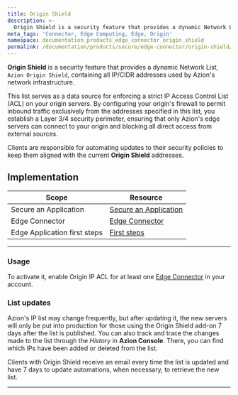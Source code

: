 ```yaml
---
title: Origin Shield
description: >-
  Origin Shield is a security feature that provides a dynamic Network List, `Azion Origin Shield`, containing all IP/CIDR addresses used by Azion's network infrastructure. 
meta_tags: 'Connector, Edge Computing, Edge, Origin'
namespace: documentation_products_edge_connector_origin_shield
permalink: /documentation/products/secure/edge-connector/origin-shield/
---
```



**Origin Shield** is a security feature that provides a dynamic Network List, `Azion Origin Shield`, containing all IP/CIDR addresses used by Azion's network infrastructure. 

This list serves as a data source for enforcing a strict IP Access Control List (ACL) on your origin servers. By configuring your origin's firewall to permit inbound traffic exclusively from the addresses specified in this list, you establish a Layer 3/4 security perimeter, ensuring that only Azion's edge servers can connect to your origin and blocking all direct access from external sources.

Clients are responsible for automating updates to their security policies to keep them aligned with the current **Origin Shield** addresses.


## Implementation

| Scope | Resource |
| --- | --- |
| Secure an Application | [Secure an Application](/en/documentation/products/secure/secure-infrastructure/) |
| Edge Connector | [Edge Connector](/en/documentation/products/secure/edge-connector/) |
| Edge Application first steps | [First steps](/en/documentation/products/build/edge-application/first-steps/) |

---

### Usage

To activate it, enable Origin IP ACL for at least one [Edge Connector](/en/documentation/products/secure/edge-connector/) in your account.

### List updates

Azion's IP list may change frequently, but after updating it, the new servers will only be put into production for those using the Origin Shield add-on 7 days after the list is published. You can also track and trace the changes made to the list through the *History* in **Azion Console**. There, you can find which IPs have been added or deleted from the list.

Clients with Origin Shield receive an email every time the list is updated and have 7 days to update automations, when necessary, to retrieve the new list.

---

